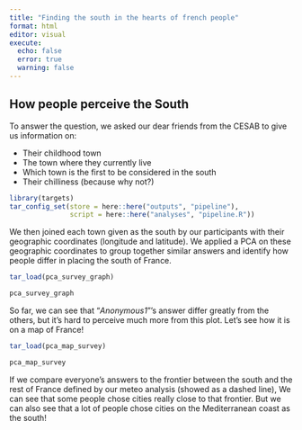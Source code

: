 ```yaml
---
title: "Finding the south in the hearts of french people"
format: html
editor: visual
execute:
  echo: false
  error: true
  warning: false
---
```


## How people perceive the South

To answer the question, we asked our dear friends from the CESAB to give us information on:

-   Their childhood town
-   The town where they currently live
-   Which town is the first to be considered in the south
-   Their chilliness (because why not?)

```r
library(targets)
tar_config_set(store = here::here("outputs", "pipeline"), 
               script = here::here("analyses", "pipeline.R"))
```

We then joined each town given as the south by our participants with their geographic coordinates (longitude and latitude). We applied a PCA on these geographic coordinates to group together similar answers and identify how people differ in placing the south of France.

```r
tar_load(pca_survey_graph)

pca_survey_graph
```

So far, we can see that "*Anonymous1*"'s answer differ greatly from the others, but it's hard to perceive much more from this plot. Let's see how it is on a map of France!

```r
tar_load(pca_map_survey)

pca_map_survey
```

If we compare everyone's answers to the frontier between the south and the rest of France defined by our meteo analysis (showed as a dashed line), We can see that some people chose cities really close to that frontier. But we can also see that a lot of people chose cities on the Mediterranean coast as the south! 